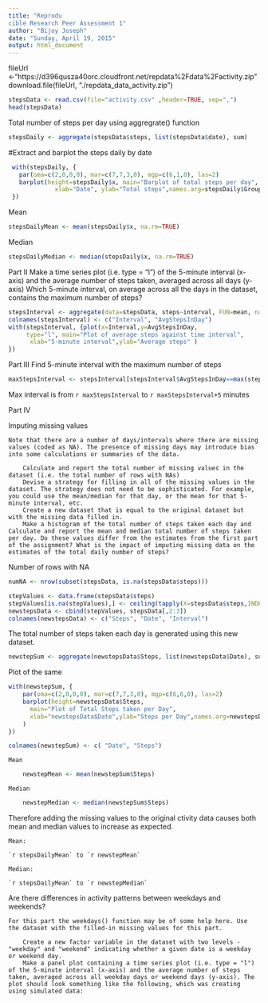 ```yaml
---
title: "Reprodu
cible Research Peer Assessment 1"
author: "Bijoy Joseph"
date: "Sunday, April 19, 2015"
output: html_document
---
```




fileUrl <-"https://d396qusza40orc.cloudfront.net/repdata%2Fdata%2Factivity.zip"
download.file(fileUrl, "./repdata_data_activity.zip")

```r
stepsData <- read.csv(file="activity.csv" ,header=TRUE, sep=",")  
head(stepsData)
```

Total number of steps per day using aggregrate() function

```r
stepsDaily <- aggregate(stepsData$steps, list(stepsData$date), sum)
```

#Extract and barplot the steps daily by date

```r
 with(stepsDaily, {
   par(oma=c(2,0,0,0), mar=c(7,7,3,0), mgp=c(6,1,0), las=2)
   barplot(height=stepsDaily$x, main="Barplot of total steps per day",
             xlab="Date", ylab="Total steps",names.arg=stepsDaily$Group.1,space=c(0))
 })
```

Mean

```r
stepsDailyMean <- mean(stepsDaily$x, na.rm=TRUE)
```

Median
```r
stepsDailyMedian <- median(stepsDaily$x, na.rm=TRUE)
```

Part II
Make a time series plot (i.e. type = "l") of the 5-minute interval (x-axis) and the average number of steps taken, averaged across all days (y-axis)
Which 5-minute interval, on average across all the days in the dataset, contains the maximum number of steps?

```r
stepsInterval <- aggregate(data=stepsData, steps~interval, FUN=mean, na.action=na.omit)
colnames(stepsInterval) <- c("Interval", "AvgStepsInDay")
with(stepsInterval, {plot(x=Interval,y=AvgStepsInDay,
     type="l", main="Plot of average steps against time interval",
      xlab="5-minute interval",ylab="Average steps" )
})
```

Part III
Find 5-minute interval with the maximum number of steps
```r
maxStepsInterval <- stepsInterval[stepsInterval$AvgStepsInDay==max(stepsInterval$AvgStepsInDay),]
```

Max interval is from `r maxStepsInterval` to `r maxStepsInterval+5` minutes

Part IV

Imputing missing values

    Note that there are a number of days/intervals where there are missing values (coded as NA). The presence of missing days may introduce bias into some calculations or summaries of the data.

        Calculate and report the total number of missing values in the dataset (i.e. the total number of rows with NAs)
        Devise a strategy for filling in all of the missing values in the dataset. The strategy does not need to be sophisticated. For example, you could use the mean/median for that day, or the mean for that 5-minute interval, etc.
        Create a new dataset that is equal to the original dataset but with the missing data filled in.
        Make a histogram of the total number of steps taken each day and Calculate and report the mean and median total number of steps taken per day. Do these values differ from the estimates from the first part of the assignment? What is the impact of imputing missing data on the estimates of the total daily number of steps?

Number of rows with NA

```r
numNA <- nrow(subset(stepsData, is.na(stepsData$steps)))
```
```r
stepValues <- data.frame(stepsData$steps)
stepValues[is.na(stepValues),] <- ceiling(tapply(X=stepsData$steps,INDEX=stepsData$interval,FUN=mean,na.rm=TRUE))
newstepsData <- cbind(stepValues, stepsData[,2:3])
colnames(newstepsData) <- c("Steps", "Date", "Interval")
```

The total number of steps taken each day is generated using this new dataset.

```r
newstepSum <- aggregate(newstepsData$Steps, list(newstepsData$Date), sum)
```

Plot of the same

```r
with(newstepSum, {
    par(oma=c(2,0,0,0), mar=c(7,7,3,0), mgp=c(6,6,0), las=2)
    barplot(height=newstepsData$Steps,
      main="Plot of Total Steps taken per Day",
      xlab="newstepsData$Date",ylab="Steps per Day",names.arg=newstepsData$Date,space=c(0)
    )
})
```

```r
colnames(newstepSum) <- c( "Date", "Steps")
```


    Mean
```r
    newstepMean <- mean(newstepSum$Steps)
```


    Median
```r
    newstepMedian <- median(newstepSum$Steps)
```


Therefore adding the missing values to the original ctivity data causes both mean and median values to increase
as expected.

    Mean:

    `r stepsDailyMean` to `r newstepMean`

    Median:

    `r stepsDailyMean` to `r newstepMedian`


Are there differences in activity patterns between weekdays and weekends?

    For this part the weekdays() function may be of some help here. Use the dataset with the filled-in missing values for this part.

        Create a new factor variable in the dataset with two levels - "weekday" and "weekend" indicating whether a given date is a weekday or weekend day.
        Make a panel plot containing a time series plot (i.e. type = "l") of the 5-minute interval (x-axis) and the average number of steps taken, averaged across all weekday days or weekend days (y-axis). The plot should look something like the following, which was creating using simulated data:
